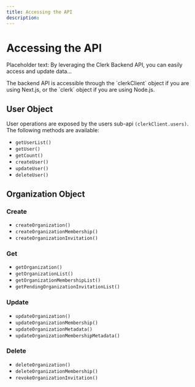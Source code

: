 ```yaml
---
title: Accessing the API
description: 
---
```


# Accessing the API

Placeholder text: By leveraging the Clerk Backend API, you can easily access and update data...

<Callout>
  The backend API is accessible through the `clerkClient` object if you are using Next.js, or the `clerk` object if you are using Node.js.
</Callout>

## User Object

User operations are exposed by the users sub-api `(clerkClient.users)`. The following methods are available:

- `getUserList()`
- `getUser()`
- `getCount()`
- `createUser()`
- `updateUser()`
- `deleteUser()`

## Organization Object

### Create

- `createOrganization()`
- `createOrganizationMembership()`
- `createOrganizationInvitation()`

### Get

- `getOrganization()`
- `getOrganizationList()`
- `getOrganizationMembershipList()`
- `getPendingOrganizationInvitationList()`

### Update

- `updateOrganization()`
- `updateOrganizationMembership()`
- `updateOrganizationMetadata()`
- `updateOrganizationMembershipMetadata()`

### Delete

- `deleteOrganization()`
- `deleteOrganizationMembership()`
- `revokeOrganizationInvitation()`



